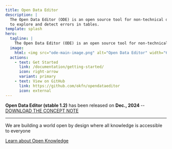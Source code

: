 ```yaml
---
title: Open Data Editor
description: |
  The Open Data Editor (ODE) is an open source tool for non-technical data practitioners
  to explore and detect errors in tables.
template: splash
hero:
  tagline: |
    The Open Data Editor (ODE) is an open source tool for non-technical data practitioners to explore and detect errors in tables.
  image:
    html: <img src="ode-main-image.png" alt="Open Data Editor" width="600" />
  actions:
    - text: Get Started
      link: /documentation/getting-started/
      icon: right-arrow
      variant: primary
    - text: View on GitHub
      link: https://github.com/okfn/opendataeditor
      icon: external
---
```



<strong>Open Data Editor (stable 1.2)</strong> has been released on <strong>
  Dec., 2024
</strong> -- [DOWNLOAD THE CONCEPT NOTE](../../ode-concept-note.pdf)

---

<About title="Brought to you by">
We are building a world open by design where all knowledge is accessible to everyone

[Learn about Open Knowledge](https://okfn.org)

</About>
